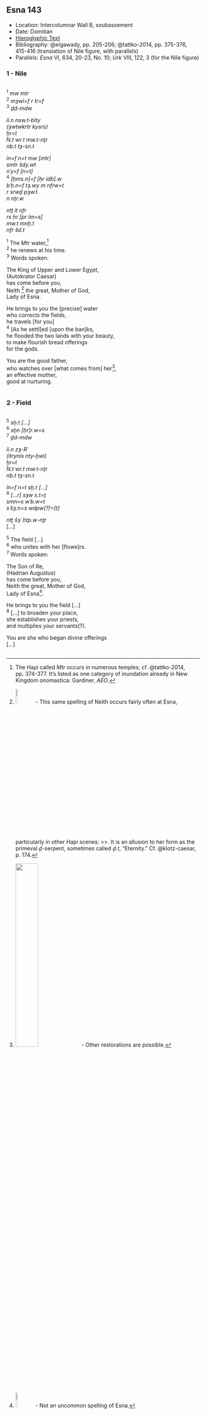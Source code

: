 ## Esna 143 {-}  
  
<style>  
  
  .col2 {  
    columns: 2 320px;         /* number of columns and width in pixels*/  
    -webkit-columns: 2 320px; /* chrome, safari */  
    -moz-columns: 2 320px;    /* firefox */  
    -webkit-column-break-inside: avoid;  
    -page-break-inside: avoid;  
    -break-inside: avoid;  
  }  
  
</style>  
  
- Location: Intercolumnar Wall B, soubassement  
- Date: Domitian  
- [Hieroglyphic Text](https://www.ifao.egnet.net/uploads/publications/enligne/Temples-Esna002.pdf#page=327){target="_blank"}  
- Bibliography: @elgawady, pp. 205-206; @tattko-2014, pp. 375-376, 415-416 (translation of Nile figure, with parallels)  
- Parallels: *Esna* VI, 634, 20-23, No. 10; *Urk* VIII, 122, 3 (for the Nile figure)  
  
### 1 - Nile {-}  
  
<div class="col2">  
  
^1^ *mw mtr*   
   ^2^ *mȝwỉ=f r tr=f  *  
^3^ *ḏd-mdw  *  
    
*ỉỉ.n nsw.t-bỉty  *  
*(ȝwtwkrtr kysrs) *  
*ḫr=t  *  
*N.t wr.t mw.t-nṯr  *  
*nb.t tȝ-sn.t  *  
    
*ỉn=f n=t mw [mtr]  *  
  *smtr šdy.wt  *  
*nʿy=f [n=t]  *  
^4^ *[ḥms.n]=f [ḥr ỉdb].w  *  
*bʿḥ.n=f tȝ.wy m nfrw=t  *  
  *r srwḏ pȝw.t  *  
    *n nṯr.w  *  
    
*ntṯ ỉt nfr  *  
*rs ḥr [pr ỉm=s]  *  
*mw.t mnḫ.t  *  
*nfr šd.t  *  
  
^1^ The *Mtr* water,[^fn-143-0]  
   ^2^ he renews at his time.  
^3^ Words spoken:  
  
The King of Upper and Lower Egypt,  
(Autokrator Caesar)  
has come before you,  
Neith [^fn-143-1] the great, Mother of God,  
Lady of Esna.  
  
He brings to you the [precise] water  
  who corrects the fields,  
he travels [for you]  
^4^ [As he settl]ed [upon the ban]ks,  
he flooded the two lands with your beauty,  
  to make flourish bread offerings  
    for the gods.  
    
You are the good father,  
who watches over [what comes from] her[^fn-143-2],  
an effective mother,  
good at nurturing.  
  
</div>  
  
[^fn-143-0]: The Hapi called *Mtr* occurs in numerous temples; cf. @tattko-2014, pp. 374-377. It's listed as one category of inundation already in New Kingdom onomastica: Gardiner, *AEO*. 
[^fn-143-1]: ![](images/143_1.png){width=10%} - This same spelling of Neith occurs fairly often at Esna, particularly in other Hapi scenes: >>. It is an allusion to her form as the primeval *ḏ*-serpent, sometimes called *ḏ.t*, "Eternity." Cf. @klotz-caesar, p. 174.  
[^fn-143-2]: ![](images/143_2.png){width=35%} - Other restorations are possible.  
  
### 2 - Field {-}  
  
<div class="col2">  
  
^5^ *sḫ.t [...]*   
   ^6^ *sḫn [ḥr]r.w=s  *  
^7^ *ḏd-mdw  *  
    
*ỉỉ.n zȝ-Rʿ  *  
*(ỉtrynỉs nty-ḫwỉ) *  
*ḫr=t  *  
*N.t wr.t mw.t-nṯr  *  
*nb.t tȝ-sn.t  *  
    
*ỉn=f n=t sḫ.t [...]  *  
^8^ *[...r] sȝw s.t=ṯ  *  
  *smn=s wʿb.w=t  *  
  *sʿšȝ.n=s wdpw(?)=[t]  *  
  
*ntṯ šȝʿ ḥtp.w-nṯr*   
[...]    
  
^5^ The field [...]   
  ^6^ who unites with her [flowe]rs.  
^7^ Words spoken:  
  
The Son of Re,  
(Hadrian Augustus)  
has come before you,  
Neith the great, Mother of God,  
Lady of Esna[^fn-143-3].  
  
He brings to you the field [...]  
^8^ [...] to broaden your place,  
  she establishes your priests,  
  and multiplies your servants(?).  
  
You are she who began divine offerings  
[...]  
  
  
</div>  
  
[^fn-143-3]: ![](images/143_3.png){width=10%} - Not an uncommon spelling of Esna.  
